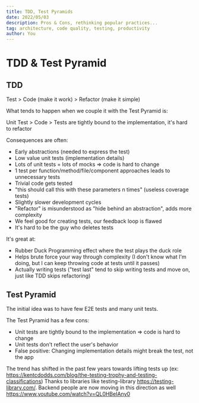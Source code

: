---
title: TDD, Test Pyramids
date: 2022/05/03
description: Pros & Cons, rethinking popular practices...
tag: architecture, code quality, testing, productivity
author: You
---

# TDD & Test Pyramid

## TDD

Test > Code (make it work) > Refactor (make it simple)

What tends to happen when we couple it with the Test Pyramid is:

Unit Test > Code > Tests are tightly bound to the implementation, it's hard to refactor

Consequences are often:

- Early abstractions (needed to express the test)
- Low value unit tests (implementation details)
- Lots of unit tests = lots of mocks => code is hard to change
- 1 test per function/method/file/component approaches leads to unnecessary tests
- Trivial code gets tested
- "this should call this with these parameters n times" (useless coverage tests)
- Slightly slower development cycles
- "Refactor" is misunderstood as "hide behind an abstraction", adds more complexity
- We feel good for creating tests, our feedback loop is flawed
- It's hard to be the guy who deletes tests

It's great at:

- Rubber Duck Programming effect where the test plays the duck role
- Helps brute force your way through complexity (I don't know what I'm doing, but I can keep throwing code at tests until it passes)
- Actually writing tests ("test last" tend to skip writing tests and move on, just like TDD skips refactoring)

## Test Pyramid

The initial idea was to have few E2E tests and many unit tests.

The Test Pyramid has a few cons:

- Unit tests are tightly bound to the implementation => code is hard to change
- Unit tests don't reflect the user's behavior
- False positive: Changing implementation details might break the test, not the app

The trend has shifted in the past few years towards lifting tests up (ex: https://kentcdodds.com/blog/the-testing-trophy-and-testing-classifications)
Thanks to libraries like testing-library https://testing-library.com/.
Backend people are now moving in this direction as well https://www.youtube.com/watch?v=QL0HBeIAny0
